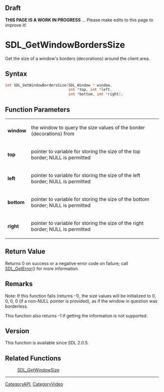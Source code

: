 
== Draft ==


'''THIS PAGE IS A WORK IN PROGRESS''' ... Please make edits to this page to improve it!


<!-- #You will need to remove the line #acl All:read above in order to be able to save the new page.  Do not remove any other content above this comment.  You may delete this comment before you save. -->

<!-- #*^*^*^*^*See https://wiki.libsdl.org/SGFunctions for details on editing this page*^*^*^*^* -->


= SDL_GetWindowBordersSize =

Get the size of a window's borders (decorations) around the client area.

== Syntax ==

<syntaxhighlight lang='c'>
int SDL_GetWindowBordersSize(SDL_Window * window,
                             int *top, int *left,
                             int *bottom, int *right);
</syntaxhighlight>

== Function Parameters ==

{|
|'''window'''
|the window to query the size values of the border (decorations) from
|-
|'''top'''
|pointer to variable for storing the size of the top border; NULL is permitted
|-
|'''left'''
|pointer to variable for storing the size of the left border; NULL is permitted
|-
|'''bottom'''
|pointer to variable for storing the size of the bottom border; NULL is permitted
|-
|'''right'''
|pointer to variable for storing the size of the right border; NULL is permitted
|}

== Return Value ==

Returns 0 on success or a negative error code on failure; call
[[SDL_GetError]]() for more information.



== Remarks ==

Note: If this function fails (returns -1), the size values will be
initialized to 0, 0, 0, 0 (if a non-NULL pointer is provided), as if the
window in question was borderless.

This function also returns -1 if getting the information is not supported.

== Version ==

This function is available since SDL 2.0.5.



== Related Functions ==

:[[SDL_GetWindowSize]]

----
[[CategoryAPI]], [[CategoryVideo]]
<!-- #See the Style Guide for instructions on editing the footer. -->


